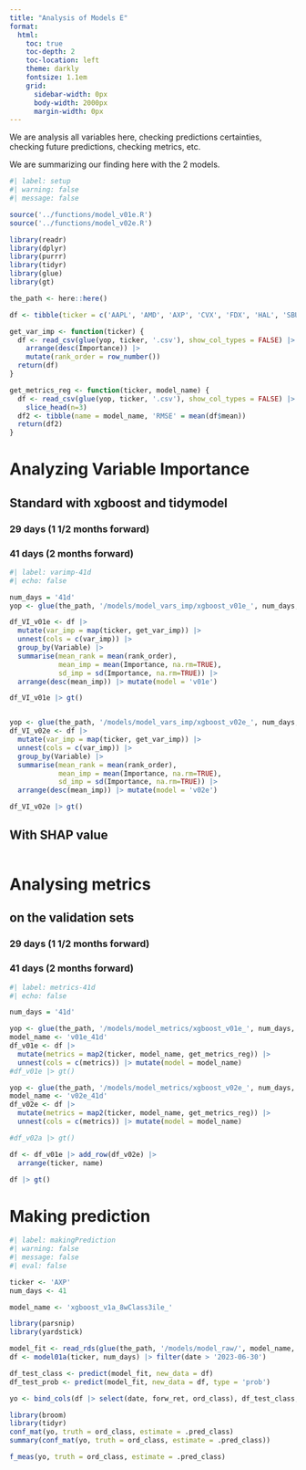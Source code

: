 ```yaml
---
title: "Analysis of Models E"
format: 
  html: 
    toc: true
    toc-depth: 2
    toc-location: left
    theme: darkly
    fontsize: 1.1em
    grid: 
      sidebar-width: 0px
      body-width: 2000px
      margin-width: 0px
---
```


We are analysis all variables here, checking predictions certainties, checking future predictions, checking metrics, etc. 

We are summarizing our finding here with the 2 models. 

```r
#| label: setup
#| warning: false
#| message: false

source('../functions/model_v01e.R')
source('../functions/model_v02e.R')

library(readr)
library(dplyr)
library(purrr)
library(tidyr)
library(glue)
library(gt)

the_path <- here::here()

df <- tibble(ticker = c('AAPL', 'AMD', 'AXP', 'CVX', 'FDX', 'HAL', 'SBUX', 'YUM'))

get_var_imp <- function(ticker) {
  df <- read_csv(glue(yop, ticker, '.csv'), show_col_types = FALSE) |> 
    arrange(desc(Importance)) |> 
    mutate(rank_order = row_number())
  return(df)
}

get_metrics_reg <- function(ticker, model_name) {
  df <- read_csv(glue(yop, ticker, '.csv'), show_col_types = FALSE) |> 
    slice_head(n=3)
  df2 <- tibble(name = model_name, 'RMSE' = mean(df$mean))
  return(df2)
}
```


# Analyzing Variable Importance 

## Standard with xgboost and tidymodel 

### 29 days (1 1/2 months forward) 

### 41 days (2 months forward) 

```r
#| label: varimp-41d
#| echo: false

num_days = '41d'
yop <- glue(the_path, '/models/model_vars_imp/xgboost_v01e_', num_days, '_')

df_VI_v01e <- df |> 
  mutate(var_imp = map(ticker, get_var_imp)) |> 
  unnest(cols = c(var_imp)) |> 
  group_by(Variable) |> 
  summarise(mean_rank = mean(rank_order), 
            mean_imp = mean(Importance, na.rm=TRUE), 
            sd_imp = sd(Importance, na.rm=TRUE)) |> 
  arrange(desc(mean_imp)) |> mutate(model = 'v01e')

df_VI_v01e |> gt()


yop <- glue(the_path, '/models/model_vars_imp/xgboost_v02e_', num_days, '_')
df_VI_v02e <- df |> 
  mutate(var_imp = map(ticker, get_var_imp)) |> 
  unnest(cols = c(var_imp)) |> 
  group_by(Variable) |> 
  summarise(mean_rank = mean(rank_order), 
            mean_imp = mean(Importance, na.rm=TRUE), 
            sd_imp = sd(Importance, na.rm=TRUE)) |> 
  arrange(desc(mean_imp)) |> mutate(model = 'v02e')

df_VI_v02e |> gt()
```

## With SHAP value 

```r

```


# Analysing metrics 

## on the validation sets 

### 29 days (1 1/2 months forward) 


### 41 days (2 months forward) 

```r
#| label: metrics-41d
#| echo: false

num_days = '41d'

yop <- glue(the_path, '/models/model_metrics/xgboost_v01e_', num_days, '_')
model_name <- 'v01e_41d'
df_v01e <- df |> 
  mutate(metrics = map2(ticker, model_name, get_metrics_reg)) |> 
  unnest(cols = c(metrics)) |> mutate(model = model_name)
#df_v01e |> gt()

yop <- glue(the_path, '/models/model_metrics/xgboost_v02e_', num_days, '_')
model_name <- 'v02e_41d'
df_v02e <- df |> 
  mutate(metrics = map2(ticker, model_name, get_metrics_reg)) |> 
  unnest(cols = c(metrics)) |> mutate(model = model_name)

#df_v02a |> gt()

df <- df_v01e |> add_row(df_v02e) |> 
  arrange(ticker, name)

df |> gt()
```


# Making prediction 

```r
#| label: makingPrediction
#| warning: false
#| message: false
#| eval: false

ticker <- 'AXP'
num_days <- 41

model_name <- 'xgboost_v1a_8wClass3ile_'

library(parsnip)
library(yardstick)

model_fit <- read_rds(glue(the_path, '/models/model_raw/', model_name, ticker, '.rda'))
df <- model01a(ticker, num_days) |> filter(date > '2023-06-30')

df_test_class <- predict(model_fit, new_data = df)
df_test_prob <- predict(model_fit, new_data = df, type = 'prob')

yo <- bind_cols(df |> select(date, forw_ret, ord_class), df_test_class, df_test_prob)

library(broom)
library(tidyr)
conf_mat(yo, truth = ord_class, estimate = .pred_class)
summary(conf_mat(yo, truth = ord_class, estimate = .pred_class))

f_meas(yo, truth = ord_class, estimate = .pred_class)
```

